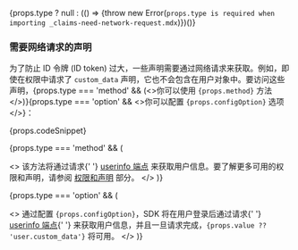 {props.type ? null : (() => {throw new Error(`props.type is required when importing _claims-need-network-request.mdx`)})()}

### 需要网络请求的声明

为了防止 ID 令牌 (ID token) 过大，一些声明需要通过网络请求来获取。例如，即使在权限中请求了 `custom_data` 声明，它也不会包含在用户对象中。要访问这些声明，<span>{props.type === 'method' && (<>你可以使用 <code>{props.method}</code> 方法</>)}{props.type === 'option' && <>你可以配置 <code>{props.configOption}</code> 选项</>}</span>：

{props.codeSnippet}

{props.type === 'method' && (

<>
  该方法将通过请求{' '}
  <a href="https://openid.net/specs/openid-connect-core-1_0.html#UserInfo">userinfo 端点</a>
  来获取用户信息。要了解更多可用的权限和声明，请参阅 <a href="#scopes-and-claims">权限和声明</a>
  部分。
</>
)}

{props.type === 'option' && (

<>
  通过配置 <code>{props.configOption}</code>，SDK 将在用户登录后通过请求{' '}
  <a href="https://openid.net/specs/openid-connect-core-1_0.html#UserInfo">userinfo 端点</a>{' '}
  来获取用户信息，并且一旦请求完成，<code>{props.value ?? 'user.custom_data'}</code> 将可用。
</>
)}
